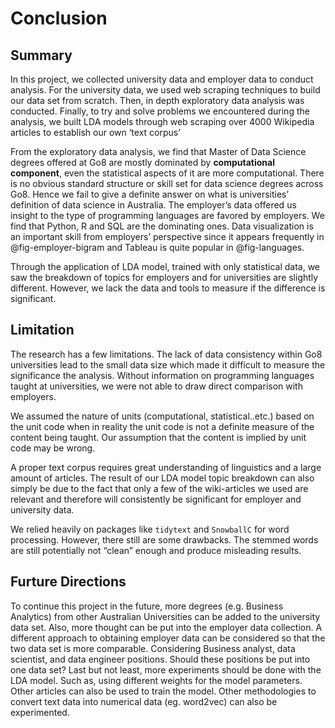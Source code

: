 # Conclusion

## Summary 

In this project, we collected university data and employer data to conduct analysis. For the university data, we used web scraping techniques to build our data set from scratch. Then, in depth exploratory data analysis was conducted. Finally, to try and solve problems we encountered during the analysis, we built LDA models through web scraping over 4000 Wikipedia articles to establish our own 'text corpus'

From the exploratory data analysis, we find that Master of Data Science degrees offered at Go8 are mostly dominated by **computational component**, even the statistical aspects of it are more computational. There is no obvious standard structure or skill set for data science degrees across Go8. Hence we fail to give a definite answer on what is universities' definition of data science in Australia. The employer's data offered us insight to the type of programming languages are favored by employers. We find that Python, R and SQL are the dominating ones. Data visualization is an important skill from employers' perspective since it appears frequently in @fig-employer-bigram and Tableau is quite popular in @fig-languages.
  
Through the application of LDA model, trained with only statistical data, we saw the breakdown of topics for employers and for universities are slightly different. However, we lack the data and tools to measure if the difference is significant.  
  
## Limitation

The research has a few limitations. The lack of data consistency within Go8 universities lead to the small data size which made it difficult to measure the significance the analysis. Without information on programming languages taught at universities, we were not able to draw direct comparison with employers.

We assumed the nature of units (computational, statistical..etc.) based on the unit code when in reality the unit code is not a definite measure of the content being taught. Our assumption that the content is implied by unit code may be wrong.

A proper text corpus requires great understanding of linguistics and a large amount of articles. The result of our LDA model topic breakdown can also simply be due to the fact that only a few of the wiki-articles we used are relevant and therefore will consistently be significant for employer and university data.

We relied heavily on packages like `tidytext` and `SnowballC` for word processing. However, there still are some drawbacks. The stemmed words are still potentially not "clean" enough and produce misleading results.

## Furture Directions

To continue this project in the future, more degrees (e.g. Business Analytics) from other Australian Universities can be added to the university data set. Also, more thought can be put into the employer data collection. A different approach to obtaining employer data can be considered so that the two data set is more comparable. Considering Business analyst, data scientist, and data engineer positions. Should these positions be put into one data set? Last but not least, more experiments should be done with the LDA model. Such as, using different weights for the model parameters. Other articles can also be used to train the model. Other methodologies to convert text data into numerical data (eg. word2vec) can also be experimented.